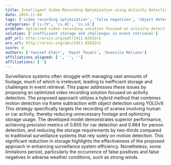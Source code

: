 ```yaml
---
title: Intelligent Video Recording Optimization using Activity Detection for   Surveillance Systems
date: 2024-11-04
tags: ['video recording optimization', 'false negatives', 'object detection', 'motion detection', 'YOLOv9', 'surveillance systems', 'storage optimization', 'activity detection', 'precision metrics', 'false positives']
categories: ['cs.CV', 'cs.AI', 'cs.LG']
problem: optimized video recording solution focused on activity detection
solution: ['inefficient storage and challenges in event retrieval']
pdf_url: http://arxiv.org/pdf/2411.02632v1
arx_url: http://arxiv.org/abs/2411.02632v1
score: 4
authors: ['Youssef Elmir', 'Hayet Touati', 'Ouassila Melizou']
affiliations_aligned: ['', '', '']
affiliations: ['']
---
```



Surveillance systems often struggle with managing vast amounts of footage, much of which is irrelevant, leading to inefficient storage and challenges in event retrieval. This paper addresses these issues by proposing an optimized video recording solution focused on activity detection. The proposed approach utilizes a hybrid method that combines motion detection via frame subtraction with object detection using YOLOv9. This strategy specifically targets the recording of scenes involving human or car activity, thereby reducing unnecessary footage and optimizing storage usage. The developed model demonstrates superior performance, achieving precision metrics of 0.855 for car detection and 0.884 for person detection, and reducing the storage requirements by two-thirds compared to traditional surveillance systems that rely solely on motion detection. This significant reduction in storage highlights the effectiveness of the proposed approach in enhancing surveillance system efficiency. Nonetheless, some limitations persist, particularly the occurrence of false positives and false negatives in adverse weather conditions, such as strong winds.